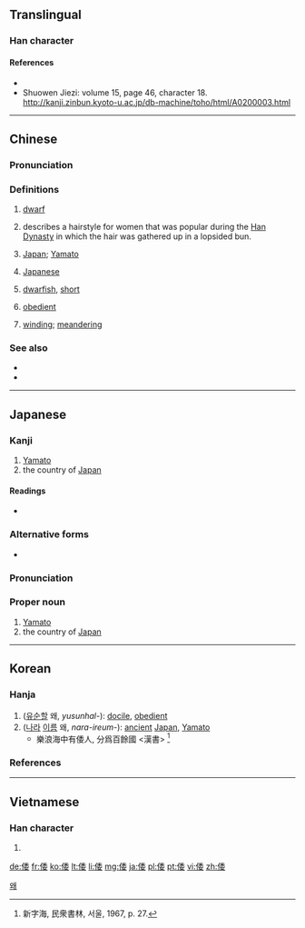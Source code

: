 ==Translingual==

===Han character===
{{Han char|rn=9|rad=人|as=08|sn=10|four=22244|canj=OHDV|ids=⿰亻委}}
<!-- Order Changed, -->

====References====
* {{Han ref|kx=0109.060|dkj=00796|dj=0232.040|hdz=10179.080|uh=502D|ud=20525|bh=ADD8|bd=44504}}
* Shuowen Jiezi: volume 15, page 46, character 18. http://kanji.zinbun.kyoto-u.ac.jp/db-machine/toho/html/A0200003.html

----

==Chinese==
{{zh-forms}}

===Pronunciation===
{{zh-pron
|m=wō
|c=wai1,wai2,wo2,wo1
|h=pfs=
|md=
|mn=e
|w=3u
|ma=y
|mc=y
|oc=y
|cat=n,a,pn
}}

===Definitions===
{{zh-hanzi}}

# [[dwarf]]
# {{cx|archaic|lang=zh}} describes a hairstyle for women that was popular during the [[w:Han Dynasty|Han Dynasty]] in which the hair was gathered up in a lopsided bun.
# {{cx|historical|now|pejorative|lang=zh}} [[Japan]]; [[Yamato]]
# {{cx|historical|now|pejorative|lang=zh}} [[Japanese]]
# [[dwarfish]], [[short]]
# {{cx|archaic|lang=zh}} [[obedient]]
# {{cx|archaic|lang=zh}} [[winding]]; [[meandering]]

===See also===
* {{zh-l|大和}}
* {{zh-l|日本}}

----

==Japanese==

===Kanji===
{{ja-kanji|grade=n|rs=人08}}

# [[Yamato]]
# the country of [[Japan]]

====Readings====
* {{ja-readings|goon=[[い]] (i) < [[ゐ]] (wi), [[わ]] (wa)|kanon=[[い]] (i) < [[ゐ]] (wi), [[わ]] (wa)|kun=[[したがう]] (shitagau), [[やまと]] (yamato)}}

===Alternative forms===
* {{l|ja|大和}}

===Pronunciation===
{{ja-pron|yomi=k|やまと}}

===Proper noun===
{{ja-pos|やまと|proper}}

# [[Yamato]]
# the country of [[Japan]]

----

==Korean==

===Hanja===
{{ko-hanja|hangeul=[[위]], [[왜]]|mr=wi, wae|eumhun=왜나라|ehrv=wae nara|ehmr=wae nara}}

# ([[유순하다|유순할]] 왜, ''yusunhal-''): [[docile]], [[obedient]]
# ([[나라]] [[이름]] 왜, ''nara-ireum-''): [[ancient]] [[Japan]], [[Yamato]]
#* 樂浪海中有倭人, 分爲百餘國 &lt;漢書&gt; <ref>新字海, 民衆書林, 서울, 1967, p. 27.</ref>

===References===
<references/>

[[Category:Hanja readings|왜]]

----

==Vietnamese==

===Han character===
{{vi-hantu|[[uy]], [[oải]], [[nuỵ]], [[oa]]|rs=人08}}

# {{defn|lang=vi|sort=人08}}

[[de:倭]]
[[fr:倭]]
[[ko:倭]]
[[lt:倭]]
[[li:倭]]
[[mg:倭]]
[[ja:倭]]
[[pl:倭]]
[[pt:倭]]
[[vi:倭]]
[[zh:倭]]